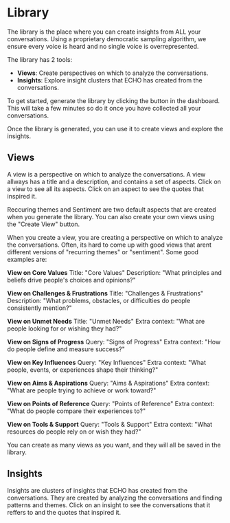 # Library

The library is the place where you can create insights from ALL your conversations. Using a proprietary democratic sampling algorithm, we ensure every voice is heard and no single voice is overrepresented. 

The library has 2 tools:
- **Views**: Create perspectives on which to analyze the conversations.
- **Insights**: Explore insight clusters that ECHO has created from the conversations.

To get started, generate the library by clicking the button in the dashboard. This will take a few minutes so do it once you have collected all your conversations.

Once the library is generated, you can use it to create views and explore the insights.

## Views
A view is a perspective on which to analyze the conversations. A view allways has a title and a description, and contains a set of aspects. Click on a view to see all its aspects. Click on an aspect to see the quotes that inspired it.

Reccuring themes and Sentiment are two default aspects that are created when you generate the library. You can also create your own views using the "Create View" button.

When you create a view, you are creating a perspective on which to analyze the conversations. Often, its hard to come up with good views that arent different versions of "recurring themes" or "sentiment". Some good examples are:

**View on Core Values**
Title: "Core Values"
Description: "What principles and beliefs drive people's choices and opinions?"

**View on Challenges & Frustrations**
Title: "Challenges & Frustrations"
Description: "What problems, obstacles, or difficulties do people consistently mention?"

**View on Unmet Needs**
Title: "Unmet Needs"
Extra context: "What are people looking for or wishing they had?"

**View on Signs of Progress**
Query: "Signs of Progress"
Extra context: "How do people define and measure success?"

**View on Key Influences**
Query: "Key Influences"
Extra context: "What people, events, or experiences shape their thinking?"

**View on Aims & Aspirations**
Query: "Aims & Aspirations"
Extra context: "What are people trying to achieve or work toward?"

**View on Points of Reference**
Query: "Points of Reference"
Extra context: "What do people compare their experiences to?"

**View on Tools & Support**
Query: "Tools & Support"
Extra context: "What resources do people rely on or wish they had?"

You can create as many views as you want, and they will all be saved in the library. 


## Insights
Insights are clusters of insights that ECHO has created from the conversations. They are created by analyzing the conversations and finding patterns and themes. Click on an insight to see the conversations that it reffers to and the quotes that inspired it.
